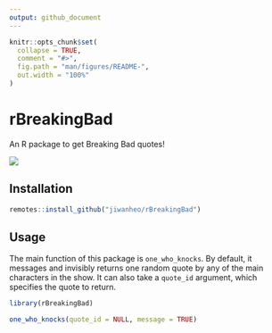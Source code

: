 ```yaml
---
output: github_document
---
```


<!-- README.md is generated from README.Rmd. Please edit that file -->

```r
knitr::opts_chunk$set(
  collapse = TRUE,
  comment = "#>",
  fig.path = "man/figures/README-",
  out.width = "100%"
)
```

# rBreakingBad

<!-- badges: start -->
<!-- badges: end -->

An R package to get Breaking Bad quotes!

![](https://media.giphy.com/media/3oFzmkkwfOGlzZ0gxi/giphy.gif)

## Installation

``` r
remotes::install_github("jiwanheo/rBreakingBad")
```

## Usage

The main function of this package is `one_who_knocks`. By default, it messages and invisibly returns one random quote by any of the main characters in the show. It can also take a `quote_id` argument, which specifies the quote to return.

```r
library(rBreakingBad)

one_who_knocks(quote_id = NULL, message = TRUE)
```
